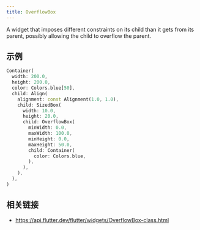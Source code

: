 ```yaml
---
title: OverflowBox
---
```


A widget that imposes different constraints on its child than it gets from its parent, possibly allowing the child to overflow the parent.

## 示例

```dart liveslice=OverflowBox
Container(
  width: 200.0,
  height: 200.0,
  color: Colors.blue[50],
  child: Align(
    alignment: const Alignment(1.0, 1.0),
    child: SizedBox(
      width: 10.0,
      height: 20.0,
      child: OverflowBox(
        minWidth: 0.0,
        maxWidth: 100.0,
        minHeight: 0.0,
        maxHeight: 50.0,
        child: Container(
          color: Colors.blue,
        ),
      ),
    ),
  ),
)
```

## 相关链接

- https://api.flutter.dev/flutter/widgets/OverflowBox-class.html
